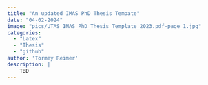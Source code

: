 ```yaml
---
title: "An updated IMAS PhD Thesis Tempate"
date: "04-02-2024"
image: "pics/UTAS_IMAS_PhD_Thesis_Template_2023.pdf-page_1.jpg"
categories: 
  - "Latex"
  - "Thesis"
  - "github"
author: 'Tormey Reimer'
description: |
    TBD
---
```

<!-- ## My Latex journey -->

<!-- ## A glorious legacy -->

<!-- ## Guide to using the template -->

<!-- ## Full feature list -->

<!-- ### Required pages -->

<!-- ### Acronyms -->

<!-- ### Citations -->

<!-- - APA7 citation -->
<!-- - Citation aliases -->

<!-- ### Little useful commands -->

<!-- - Species -->
